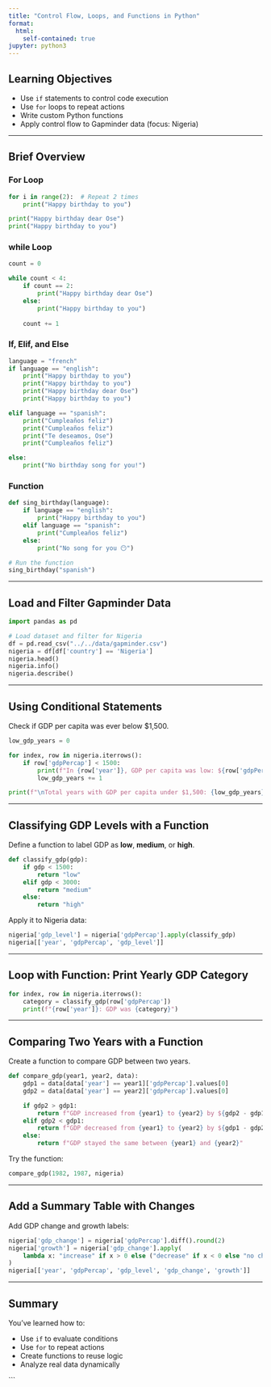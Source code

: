 ```yaml
---
title: "Control Flow, Loops, and Functions in Python"
format:
  html:
    self-contained: true
jupyter: python3
---
```


## Learning Objectives

- Use `if` statements to control code execution
- Use `for` loops to repeat actions
- Write custom Python functions
- Apply control flow to Gapminder data (focus: Nigeria)

---

## Brief Overview

### For Loop

```python
for i in range(2):  # Repeat 2 times
    print("Happy birthday to you")

print("Happy birthday dear Ose")
print("Happy birthday to you")
```

### while Loop

```python
count = 0

while count < 4:
    if count == 2:
        print("Happy birthday dear Ose")
    else:
        print("Happy birthday to you")
    
    count += 1
```

### If, Elif, and Else

```python
language = "french"
if language == "english":
    print("Happy birthday to you")
    print("Happy birthday to you")
    print("Happy birthday dear Ose")
    print("Happy birthday to you")

elif language == "spanish":
    print("Cumpleaños feliz")
    print("Cumpleaños feliz")
    print("Te deseamos, Ose")
    print("Cumpleaños feliz")

else:
    print("No birthday song for you!")
```

### Function

```python
def sing_birthday(language):
    if language == "english":
        print("Happy birthday to you")
    elif language == "spanish":
        print("Cumpleaños feliz")
    else:
        print("No song for you 😶")
```

```python
# Run the function
sing_birthday("spanish")  
```

---

## Load and Filter Gapminder Data

```python
import pandas as pd

# Load dataset and filter for Nigeria
df = pd.read_csv("../../data/gapminder.csv")
nigeria = df[df['country'] == 'Nigeria']
nigeria.head()
nigeria.info()
nigeria.describe()
```

---

## Using Conditional Statements

Check if GDP per capita was ever below $1,500.

```python
low_gdp_years = 0

for index, row in nigeria.iterrows():
    if row['gdpPercap'] < 1500:
        print(f"In {row['year']}, GDP per capita was low: ${row['gdpPercap']:.2f}")
        low_gdp_years += 1

print(f"\nTotal years with GDP per capita under $1,500: {low_gdp_years}")
```

---

## Classifying GDP Levels with a Function

Define a function to label GDP as **low**, **medium**, or **high**.

```python
def classify_gdp(gdp):
    if gdp < 1500:
        return "low"
    elif gdp < 3000:
        return "medium"
    else:
        return "high"
```

Apply it to Nigeria data:

```python
nigeria['gdp_level'] = nigeria['gdpPercap'].apply(classify_gdp)
nigeria[['year', 'gdpPercap', 'gdp_level']]
```

---

## Loop with Function: Print Yearly GDP Category

```python
for index, row in nigeria.iterrows():
    category = classify_gdp(row['gdpPercap'])
    print(f"{row['year']}: GDP was {category}")
```

---

## Comparing Two Years with a Function

Create a function to compare GDP between two years.

```python
def compare_gdp(year1, year2, data):
    gdp1 = data[data['year'] == year1]['gdpPercap'].values[0]
    gdp2 = data[data['year'] == year2]['gdpPercap'].values[0]

    if gdp2 > gdp1:
        return f"GDP increased from {year1} to {year2} by ${gdp2 - gdp1:.2f}"
    elif gdp2 < gdp1:
        return f"GDP decreased from {year1} to {year2} by ${gdp1 - gdp2:.2f}"
    else:
        return f"GDP stayed the same between {year1} and {year2}"
```

Try the function:

```python
compare_gdp(1982, 1987, nigeria)
```

---

## Add a Summary Table with Changes

Add GDP change and growth labels:

```python
nigeria['gdp_change'] = nigeria['gdpPercap'].diff().round(2)
nigeria['growth'] = nigeria['gdp_change'].apply(
    lambda x: "increase" if x > 0 else ("decrease" if x < 0 else "no change")
)
nigeria[['year', 'gdpPercap', 'gdp_level', 'gdp_change', 'growth']]
```

---

## Summary

You’ve learned how to:

- Use `if` to evaluate conditions  
- Use `for` to repeat actions  
- Create functions to reuse logic  
- Analyze real data dynamically  

```
